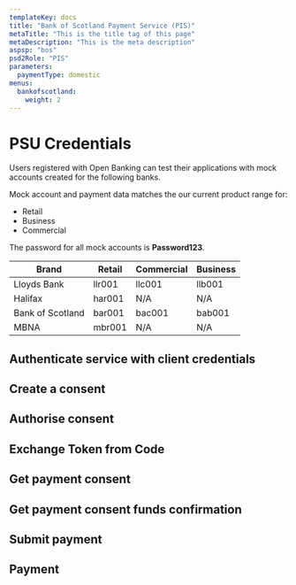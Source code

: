 ```yaml
---
templateKey: docs
title: "Bank of Scotland Payment Service (PIS)"
metaTitle: "This is the title tag of this page"
metaDescription: "This is the meta description"
aspsp: "bos"
psd2Role: "PIS"
parameters:
  paymentType: domestic
menus:
  bankofscotland: 
    weight: 2
---
```





PSU Credentials
===============

Users registered with Open Banking can test their applications with mock accounts created for the following banks.

Mock account and payment data matches the our current product range for:

*   Retail
*   Business
*   Commercial

The password for all mock accounts is **Password123**.

|Brand|Retail|Commercial|Business|
|--- |--- |--- |--- |
|Lloyds Bank|llr001|llc001|llb001|
|Halifax|har001|N/A|N/A|
|Bank of Scotland|bar001|bac001|bab001|
|MBNA|mbr001|N/A|N/A|


  <step>

  ## Authenticate service with client credentials

  <CreateClientCredentialsToken/>
  </step>
  <step>

  ## Create a consent

  <StepInitiateOpenBankingPayment/>
  </step>
  <step>

  ## Authorise consent

  <AuthoriseOpenBankingStep/>
  </step>
  <step>

  ## Exchange Token from Code

  <CreateToken/>
  </step>
  <step>

  ## Get payment consent

  <StepGetPaymentConsent/>
  </step>
  <step>

  ## Get payment consent funds confirmation

  <StepGetPaymentConsentFundsConfirmation/>
  </step>
  <step>

  ## Submit payment

  <StepSubmitOpenBankingPayment/>
  </step>
  <step>

  ## Payment

  <StepPayment/>
  </step>